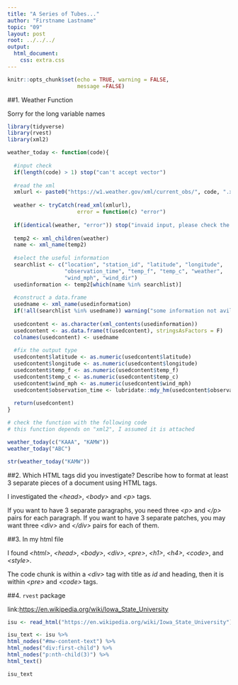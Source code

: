 ---
title: "A Series of Tubes..."
author: "Firstname Lastname"
topic: "09"
layout: post
root: ../../../
output: 
  html_document: 
    css: extra.css
---
```{r setup, include=FALSE}
knitr::opts_chunk$set(echo = TRUE, warning = FALSE,
                      message =FALSE)
```

##1. Weather Function

Sorry for the long variable names
```{r}
library(tidyverse)
library(rvest)
library(xml2)

weather_today <- function(code){
  
  #input check
  if(length(code) > 1) stop("can't accept vector")
  
  #read the xml
  xmlurl <- paste0("https://w1.weather.gov/xml/current_obs/", code, ".xml")
  
  weather <- tryCatch(read_xml(xmlurl), 
                      error = function(c) "error")
  
  if(identical(weather, "error")) stop("invaid input, please check the code")
  
  temp2 <- xml_children(weather)
  name <- xml_name(temp2)
  
  #select the useful information
  searchlist <- c("location", "station_id", "latitude", "longitude",
                  "observation_time", "temp_f", "temp_c", "weather", 
                  "wind_mph", "wind_dir")
  usedinformation <- temp2[which(name %in% searchlist)]
  
  #construct a data.frame
  usedname <- xml_name(usedinformation)
  if(!all(searchlist %in% usedname)) warning("some information not avilable")
  
  usedcontent <- as.character(xml_contents(usedinformation))
  usedcontent <- as.data.frame(t(usedcontent), stringsAsFactors = F)
  colnames(usedcontent) <- usedname
  
  #fix the output type
  usedcontent$latitude <- as.numeric(usedcontent$latitude)
  usedcontent$longitude <- as.numeric(usedcontent$longitude)
  usedcontent$temp_f <- as.numeric(usedcontent$temp_f)
  usedcontent$temp_c <- as.numeric(usedcontent$temp_c)
  usedcontent$wind_mph <- as.numeric(usedcontent$wind_mph)
  usedcontent$observation_time <- lubridate::mdy_hm(usedcontent$observation_time)
  
  return(usedcontent)
}

```

```{r, eval=FALSE}
# check the function with the following code
# this function depends on "xml2", I assumed it is attached

weather_today(c("KAAA", "KAMW"))
weather_today("ABC")
```

```{r}
str(weather_today("KAMW"))
```

##2. Which HTML tags did you investigate? Describe how to format at least 3 separate pieces of a document using HTML tags.

I investigated the *\<head\>*, *\<body\>* and *\<p\>* tags. 

If you want to have 3 separate paragraphs, you need three *\<p\>* and *\</p\>* pairs for each paragraph. If you want to have 3 separate patches, you may want three *\<div\>* and *\</div\>* pairs for each of them.

##3. In my html file

I found *\<html\>*, *\<head\>*, *\<body\>*, *\<div\>*, *\<pre\>*, *\<h1\>*, *\<h4\>*, *\<code\>*, and *\<style\>*.

The code chunk is within a *\<div\>* tag with title as *id* and heading, then it is within *\<pre\>* and *\<code\>* tags.


##4. `rvest` package 

link:<https://en.wikipedia.org/wiki/Iowa_State_University>

```{r}
isu <- read_html("https://en.wikipedia.org/wiki/Iowa_State_University")

isu_text <- isu %>%
html_nodes("#mw-content-text") %>%
html_nodes("div:first-child") %>%
html_nodes("p:nth-child(3)") %>%
html_text()

isu_text

```











